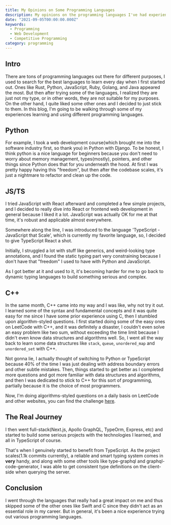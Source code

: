 ```yaml
---
title: My Opinions on Some Programming Languages
description: My opinions on the programming languages I've had experience with.
date: "2021-09-05T00:00:00.000Z"
keywords:
  - Programming
  - Web Development
  - Competitive Programming
category: programming
---
```


## Intro

There are tons of programming languages out there for different purposes, I used to search for the best languages to learn every day when I first started out. Ones like Rust, Python, JavaScript, Ruby, Golang, and Java appeared the most. But then after trying some of the languages, I realized they are just not my type, or in other words, they are not suitable for my purposes. On the other hand, I quite liked some other ones and I decided to just stick to them. In this blog, I'm going to be walking through some of my experiences learning and using different programming languages.

<SizedImage alt="" src="https://raw.githubusercontent.com/timthedev07/my-website/dev/assets/programming-languages.jpg" width="1920" height="1080" />



## Python

For example, I took a web development course(which brought me into the software industry first, so thank you) in Python with Django. To be honest, I think python is a nice language for beginners because you don't need to worry about memory management, types(mostly), pointers, and other things since Python does that for you underneath the hood. At first I was pretty happy having this "freedom", but then after the codebase scales, it's just a nightmare to refactor and clean up the code.

<SizedImage alt="" src="https://raw.githubusercontent.com/timthedev07/my-website/dev/assets/django.jpg" width="1600" height="900" />



## JS/TS

I tried JavaScript with React afterward and completed a few simple projects, and I decided to really dive into React or frontend web development in general because I liked it a lot. JavaScript was actually OK for me at that time, it's robust and applicable almost everywhere.

Somewhere along the line, I was introduced to the language 'TypeScript - JavaScript that Scale', which is currently my favorite language, so, I decided to give TypeScript React a shot.

Initially, I struggled a lot with stuff like generics, and weird-looking type annotations, and I found the static typing part very constraining because I don't have that "freedom" I used to have with Python and JavaScript.

As I got better at it and used to it, it's becoming harder for me to go back to dynamic typing languages to build something serious and complex.

## C++

In the same month, C++ came into my way and I was like, why not try it out. I learned some of the syntax and fundamental concepts and it was quite easy for me since I have some prior experience using C, then I stumbled upon algorithm-styled questions. I first started doing some of the easy ones on LeetCode with C++, and it was definitely a disaster, I couldn't even solve an easy problem like two sum, without exceeding the time limit because I didn't even know data structures and algorithms well. So, I went all the way back to learn some data structures like `stack`, `queue`, `unordered_map` and `unordered_set` with C++.

<SizedImage alt="" src="https://raw.githubusercontent.com/timthedev07/my-website/dev/assets/cpp.png" width="1920" height="1080" />



Not gonna lie, I actually thought of switching to Python or TypeScript because 40% of the time I was just dealing with address boundary errors and other subtle mistakes. Then, things started to get better as I completed more questions and got more familiar with data structures and algorithms, and then I was dedicated to stick to C++ for this sort of programming, partially because it is the choice of most programmers.

Now, I'm doing algorithms-styled questions on a daily basis on LeetCode and other websites, you can find the challenge [here](https://github.com/timthedev07/200algo-in-200days).

## The Real Journey

I then went full-stack(Next.js, Apollo GraphQL, TypeOrm, Express, etc) and started to build some serious projects with the technologies I learned, and all in TypeScript of course.

<SizedImage alt="" src="https://raw.githubusercontent.com/timthedev07/my-website/dev/assets/fullstack.jpg" width="1920" height="1080" />



That's when I genuinely started to benefit from TypeScript. As the project scales(1.1k commits currently), a reliable and smart typing system comes in **very** handy, and along with some other tools like type-graphql and graphql-code-generator, I was able to get consistent type definitions on the client-side when querying the server.

## Conclusion

I went through the languages that really had a great impact on me and thus skipped some of the other ones like Swift and C since they didn't act as an essential role in my career. But in general, it's been a nice experience trying out various programming languages.
